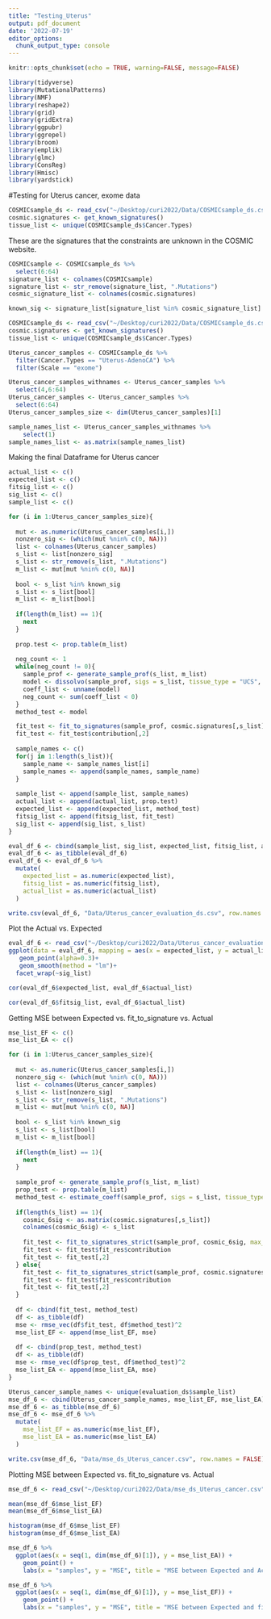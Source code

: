 ```yaml
---
title: "Testing_Uterus"
output: pdf_document
date: '2022-07-19'
editor_options: 
  chunk_output_type: console
---
```


```r
knitr::opts_chunk$set(echo = TRUE, warning=FALSE, message=FALSE)

library(tidyverse)
library(MutationalPatterns)
library(NMF)
library(reshape2)
library(grid)
library(gridExtra)
library(ggpubr)
library(ggrepel)
library(broom)
library(emplik)
library(glmc)
library(ConsReg)
library(Hmisc)
library(yardstick)

```


#Testing for Uterus cancer, exome data
```r
COSMICsample_ds <- read_csv("~/Desktop/curi2022/Data/COSMICsample_ds.csv")
cosmic.signatures <- get_known_signatures()
tissue_list <- unique(COSMICsample_ds$Cancer.Types)
```

These are the signatures that the constraints are unknown in the COSMIC website.
```r
COSMICsample <- COSMICsample_ds %>%
  select(6:64) 
signature_list <- colnames(COSMICsample)
signature_list <- str_remove(signature_list, ".Mutations")
cosmic_signature_list <- colnames(cosmic.signatures)

known_sig <- signature_list[signature_list %in% cosmic_signature_list]
```


```r

COSMICsample_ds <- read_csv("~/Desktop/curi2022/Data/COSMICsample_ds.csv")
cosmic.signatures <- get_known_signatures()
tissue_list <- unique(COSMICsample_ds$Cancer.Types)

Uterus_cancer_samples <- COSMICsample_ds %>%
  filter(Cancer.Types == "Uterus-AdenoCA") %>%
  filter(Scale == "exome")

Uterus_cancer_samples_withnames <- Uterus_cancer_samples %>%
  select(4,6:64) 
Uterus_cancer_samples <- Uterus_cancer_samples %>%
  select(6:64) 
Uterus_cancer_samples_size <- dim(Uterus_cancer_samples)[1]

sample_names_list <- Uterus_cancer_samples_withnames %>%
    select(1)
sample_names_list <- as.matrix(sample_names_list)
```


Making the final Dataframe for Uterus cancer 


```r

actual_list <- c()
expected_list <- c()
fitsig_list <- c()
sig_list <- c()
sample_list <- c()

for (i in 1:Uterus_cancer_samples_size){
  
  mut <- as.numeric(Uterus_cancer_samples[i,])
  nonzero_sig <- (which(mut %nin% c(0, NA)))
  list <- colnames(Uterus_cancer_samples)
  s_list <- list[nonzero_sig]
  s_list <- str_remove(s_list, ".Mutations")
  m_list <- mut[mut %nin% c(0, NA)]
  
  bool <- s_list %in% known_sig
  s_list <- s_list[bool]
  m_list <- m_list[bool]
  
  if(length(m_list) == 1){
    next
  }
  
  prop.test <- prop.table(m_list)
  
  neg_count <- 1
  while(neg_count != 0){
    sample_prof <- generate_sample_prof(s_list, m_list)
    model <- dissolvo(sample_prof, sigs = s_list, tissue_type = "UCS", scale = "exome", quantiles = c("5%","95%"), mb_size = 50)
    coeff_list <- unname(model)
    neg_count <- sum(coeff_list < 0)
  }
  method_test <- model

  fit_test <- fit_to_signatures(sample_prof, cosmic.signatures[,s_list])
  fit_test <- fit_test$contribution[,2]
  
  sample_names <- c()
  for(j in 1:length(s_list)){
    sample_name <- sample_names_list[i]
    sample_names <- append(sample_names, sample_name)
  }
  
  sample_list <- append(sample_list, sample_names)
  actual_list <- append(actual_list, prop.test)
  expected_list <- append(expected_list, method_test)
  fitsig_list <- append(fitsig_list, fit_test)
  sig_list <- append(sig_list, s_list)
}

eval_df_6 <- cbind(sample_list, sig_list, expected_list, fitsig_list, actual_list)
eval_df_6 <- as_tibble(eval_df_6)
eval_df_6 <- eval_df_6 %>%
  mutate(
    expected_list = as.numeric(expected_list),
    fitsig_list = as.numeric(fitsig_list),
    actual_list = as.numeric(actual_list)
  )
``` 

```r
write.csv(eval_df_6, "Data/Uterus_cancer_evaluation_ds.csv", row.names = FALSE)
```

Plot the Actual vs. Expected
```r
eval_df_6 <- read_csv("~/Desktop/curi2022/Data/Uterus_cancer_evaluation_ds.csv")
ggplot(data = eval_df_6, mapping = aes(x = expected_list, y = actual_list))+
   geom_point(alpha=0.3)+
   geom_smooth(method = "lm")+
  facet_wrap(~sig_list)

cor(eval_df_6$expected_list, eval_df_6$actual_list)

cor(eval_df_6$fitsig_list, eval_df_6$actual_list)


```

Getting MSE between Expected vs. fit_to_signature vs. Actual
```r
mse_list_EF <- c()
mse_list_EA <- c()

for (i in 1:Uterus_cancer_samples_size){
  
  mut <- as.numeric(Uterus_cancer_samples[i,])
  nonzero_sig <- (which(mut %nin% c(0, NA)))
  list <- colnames(Uterus_cancer_samples)
  s_list <- list[nonzero_sig]
  s_list <- str_remove(s_list, ".Mutations")
  m_list <- mut[mut %nin% c(0, NA)]
  
  bool <- s_list %in% known_sig
  s_list <- s_list[bool]
  m_list <- m_list[bool]
  
  if(length(m_list) == 1){
    next
  }
  
  sample_prof <- generate_sample_prof(s_list, m_list)
  prop_test <- prop.table(m_list)
  method_test <- estimate_coeff(sample_prof, sigs = s_list, tissue_type = "BRCA", scale = "exome", quantiles = c("5%", "95%"), mb_size = 50)
  
  if(length(s_list) == 1){
    cosmic_6sig <- as.matrix(cosmic.signatures[,s_list])
    colnames(cosmic_6sig) <- s_list
    
    fit_test <- fit_to_signatures_strict(sample_prof, cosmic_6sig, max_delta = 0.002)
    fit_test <- fit_test$fit_res$contribution
    fit_test <- fit_test[,2]
  } else{
    fit_test <- fit_to_signatures_strict(sample_prof, cosmic.signatures[,s_list], max_delta = 0.002)
    fit_test <- fit_test$fit_res$contribution
    fit_test <- fit_test[,2]
  }
  
  df <- cbind(fit_test, method_test)
  df <- as_tibble(df)
  mse <- rmse_vec(df$fit_test, df$method_test)^2
  mse_list_EF <- append(mse_list_EF, mse)
  
  df <- cbind(prop_test, method_test)
  df <- as_tibble(df)
  mse <- rmse_vec(df$prop_test, df$method_test)^2
  mse_list_EA <- append(mse_list_EA, mse)
}

Uterus_cancer_sample_names <- unique(evaluation_ds$sample_list)
mse_df_6 <- cbind(Uterus_cancer_sample_names, mse_list_EF, mse_list_EA)
mse_df_6 <- as_tibble(mse_df_6)
mse_df_6 <- mse_df_6 %>%
  mutate(
    mse_list_EF = as.numeric(mse_list_EF),
    mse_list_EA = as.numeric(mse_list_EA)
  )


```


```r
write.csv(mse_df_6, "Data/mse_ds_Uterus_cancer.csv", row.names = FALSE)
```

Plotting MSE between Expected vs. fit_to_signature vs. Actual
```r
mse_df_6 <- read_csv("~/Desktop/curi2022/Data/mse_ds_Uterus_cancer.csv")
```
```r
mean(mse_df_6$mse_list_EF)
mean(mse_df_6$mse_list_EA)

histogram(mse_df_6$mse_list_EF)
histogram(mse_df_6$mse_list_EA)

mse_df_6 %>%
  ggplot(aes(x = seq(1, dim(mse_df_6)[1]), y = mse_list_EA)) +
    geom_point() +
    labs(x = "samples", y = "MSE", title = "MSE between Expected and Actual value for Uterus cancer") 

mse_df_6 %>%
  ggplot(aes(x = seq(1, dim(mse_df_6)[1]), y = mse_list_EF)) +
    geom_point() +
    labs(x = "samples", y = "MSE", title = "MSE between Expected and fit_to_signature value for Uterus cancer") 
```

